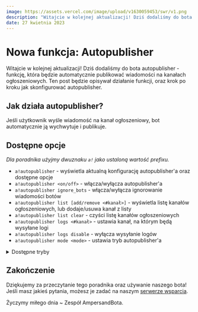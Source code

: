```yaml
---
image: https://assets.vercel.com/image/upload/v1630059453/swr/v1.png
description: "Witajcie w kolejnej aktualizacji! Dziś dodaliśmy do bota autopublisher - funkcję, która będzie automatycznie publikować wiadomości na kanałach ogłoszeniowych. Ten post będzie opisywał działanie funkcji, oraz krok po kroku jak skonfigurować autopublisher."
date: 27 kwietnia 2023
---
```



# Nowa funkcja: Autopublisher

<Authors published="Opublikowano" date="27 kwietnia 2023" by="przez">
    <Author name="ciach" link="https://twitter.com/ciach0_" />
</Authors>

Witajcie w kolejnej aktualizacji! Dziś dodaliśmy do bota autopublisher - funkcję, która będzie automatycznie publikować wiadomości na kanałach ogłoszeniowych.
Ten post będzie opisywał działanie funkcji, oraz krok po kroku jak skonfigurować autopublisher.

## Jak działa autopublisher?
Jeśli użytkownik wyśle wiadomość na kanał ogłoszeniowy, bot automatycznie ją wychwytuje i publikuje.

## Dostępne opcje
_Dla poradnika użyjmy dwuznaku `a!` jako ustaloną wartość prefixu._
- `a!autopublisher` - wyświetla aktualną konfigurację autopublisher'a oraz dostępne opcje
- `a!autopublisher <on/off>` - włącza/wyłącza autopublisher'a
- `a!autopublisher ignore_bots` - włącza/wyłącza ignorowanie wiadomości botów
- `a!autopublisher list [add/remove <#kanał>]` - wyświetla listę kanałów ogłoszeniowych, lub dodaje/usuwa kanał z listy
- `a!autopublisher list clear` - czyści listę kanałów ogłoszeniowych
- `a!autopublisher logs <#kanał>` - ustawia kanał, na którym będą wysyłane logi
- `a!autopublisher logs disable` - wyłącza wysyłanie logów
- `a!autopublisher mode <mode>` - ustawia tryb autopublisher'a
<details>
    <summary>Dostępne tryby</summary>
    - `all` - publikuje wszystkie wiadomości
    - `ignore` - ignoruje wszystkie kanały oprócz tych na liście
    - `reverse` - ignoruje kanały na liście
</details>

## Zakończenie
Dziękujemy za przeczytanie tego poradnika oraz używanie naszego bota! Jeśli masz jakieś pytania, możesz je zadać na naszym [serwerze wsparcia](https://discord.gg/ggvm5GKbev).

Życzymy miłego dnia ~ Zespół AmpersandBota.